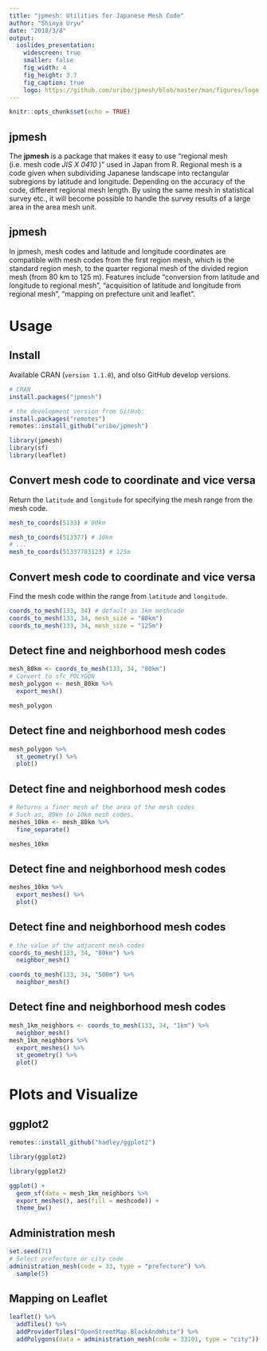 ```yaml
---
title: "jpmesh: Utilities for Japanese Mesh Code"
author: "Shinya Uryu"
date: "2018/3/8"
output: 
  ioslides_presentation:
    widescreen: true
    smaller: false
    fig_width: 4
    fig_height: 3.7
    fig_caption: true
    logo: https://github.com/uribo/jpmesh/blob/master/man/figures/logo.png?raw=true
---
```


```r
knitr::opts_chunk$set(echo = TRUE)
```

## jpmesh

The **jpmesh** is a package that makes it easy to use "regional mesh (i.e. mesh code _JIS X 0410_ )" used in Japan from R. Regional mesh is a code given when subdividing Japanese landscape into rectangular subregions by latitude and longitude. Depending on the accuracy of the code, different regional mesh length. By using the same mesh in statistical survey etc., it will become possible to handle the survey results of a large area in the area mesh unit.

## jpmesh

In jpmesh, mesh codes and latitude and longitude coordinates are compatible with mesh codes from the first region mesh, which is the standard region mesh, to the quarter regional mesh of the divided region mesh (from 80 km to 125 m). Features include "conversion from latitude and longitude to regional mesh", "acquisition of latitude and longitude from regional mesh", "mapping on prefecture unit and leaflet".

# Usage

## Install {.build}

Available CRAN (`version 1.1.0`), and olso GitHub develop versions.

```r
# CRAN
install.packages("jpmesh")
```

```r
# the development version from GitHub:
install.packages("remotes")
remotes::install_github("uribo/jpmesh")
```

```r
library(jpmesh)
library(sf)
library(leaflet)
```

## Convert mesh code to coordinate and vice versa {.smaller}

Return the `latitude` and `longitude` for specifying the mesh range from the mesh code.

```r
mesh_to_coords(5133) # 80km
```

```r
mesh_to_coords(513377) # 10km
# ...
mesh_to_coords(51337783123) # 125m
```

## Convert mesh code to coordinate and vice versa {.smaller}

Find the mesh code within the range from `latitude` and `longitude`.

```r
coords_to_mesh(133, 34) # default as 1km meshcode
coords_to_mesh(133, 34, mesh_size = "80km")
coords_to_mesh(133, 34, mesh_size = "125m")
```

## Detect fine and neighborhood mesh codes

```r
mesh_80km <- coords_to_mesh(133, 34, "80km")
# Convert to sfc_POLYGON
mesh_polygon <- mesh_80km %>% 
  export_mesh()

mesh_polygon
```

## Detect fine and neighborhood mesh codes

```r
mesh_polygon %>% 
  st_geometry() %>% 
  plot()
```


## Detect fine and neighborhood mesh codes {.smaller}

```r
# Returns a finer mesh of the area of the mesh codes
# Such as, 80km to 10km mesh codes.
meshes_10km <- mesh_80km %>% 
  fine_separate()

meshes_10km
```

## Detect fine and neighborhood mesh codes {.smaller}

```r
meshes_10km %>% 
  export_meshes() %>% 
  plot()
```

## Detect fine and neighborhood mesh codes

```r
# the value of the adjacent mesh codes
coords_to_mesh(133, 34, "80km") %>% 
  neighbor_mesh()

coords_to_mesh(133, 34, "500m") %>% 
  neighbor_mesh()
```

## Detect fine and neighborhood mesh codes {.smaller}

```r
mesh_1km_neighbors <- coords_to_mesh(133, 34, "1km") %>% 
  neighbor_mesh()
mesh_1km_neighbors %>% 
  export_meshes() %>% 
  st_geometry() %>% 
  plot()
```

# Plots and Visualize

## ggplot2 {.smaller .build}

```r
remotes::install_github("hadley/ggplot2")

library(ggplot2)
```

```r
library(ggplot2)
```

```r
ggplot() +
  geom_sf(data = mesh_1km_neighbors %>% 
  export_meshes(), aes(fill = meshcode)) +
  theme_bw()
```

## Administration mesh {.smaller}

```r
set.seed(71)
# Select prefecture or city code
administration_mesh(code = 33, type = "prefecture") %>% 
  sample(5)
```

## Mapping on Leaflet

```r
leaflet() %>% 
  addTiles() %>% 
  addProviderTiles("OpenStreetMap.BlackAndWhite") %>% 
  addPolygons(data = administration_mesh(code = 33101, type = "city"))
```

